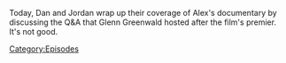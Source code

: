 {{DEFAULTSORT:
    #_EPISODE_0709:2 Dan's 2 War
}}{{Episode
    | title           = 2 Dan's 2 War
    | caption         = [https://knowledgefight.libsyn.com/709-2-dans-2-war Listen to this episode on Libsyn]
    | episodeNumber   = 709
    | length          = 01:48:05
    | airDate         = July 31, 2022
    | previousEpisode = [[708: The Cuck-Destroyer Destroys The Stage]]
    | nextEpisode     = [[710: Elizabeth Williamson Returns]]
}}

{{Stub}}

Today, Dan and Jordan wrap up their coverage of Alex's documentary by discussing the Q&A that Glenn Greenwald hosted after the film's premier.  It's not good.

[[Category:Episodes]]
